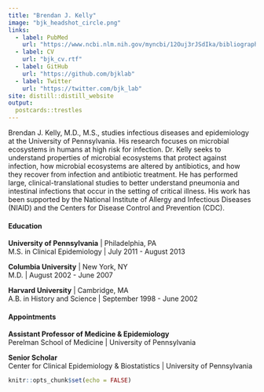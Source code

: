 ```yaml
---
title: "Brendan J. Kelly"
image: "bjk_headshot_circle.png"
links:
  - label: PubMed
    url: "https://www.ncbi.nlm.nih.gov/myncbi/12Ouj3rJSdIka/bibliography/public/"
  - label: CV
    url: "bjk_cv.rtf"
  - label: GitHub
    url: "https://github.com/bjklab"
  - label: Twitter
    url: "https://twitter.com/bjk_lab"
site: distill::distill_website
output:
  postcards::trestles
---
```

 
Brendan J. Kelly, M.D., M.S., studies infectious diseases and epidemiology at the University of Pennsylvania. His research focuses on microbial ecosystems in humans at high risk for infection. Dr. Kelly seeks to understand properties of microbial ecosystems that protect against infection, how microbial ecosystems are altered by antibiotics, and how they recover from infection and antibiotic treatment. He has performed large, clinical-translational studies to better understand pneumonia and intestinal infections that occur in the setting of critical illness. His work has been supported by the National Institute of Allergy and Infectious Diseases (NIAID) and the Centers for Disease Control and Prevention (CDC).  
  
  
#### Education  
  
**University of Pennsylvania** | Philadelphia, PA  
M.S. in Clinical Epidemiology | July 2011 - August 2013  
  
**Columbia University** | New York, NY  
M.D. | August 2002 - June 2007  
  
**Harvard University** | Cambridge, MA  
A.B. in History and Science | September 1998 - June 2002  
  
  
#### Appointments
  
**Assistant Professor of Medicine & Epidemiology**  
Perelman School of Medicine | University of Pennsylvania  
  
**Senior Scholar**  
Center for Clinical Epidemiology & Biostatistics | University of Pennsylvania  
  



```r
knitr::opts_chunk$set(echo = FALSE)
```
